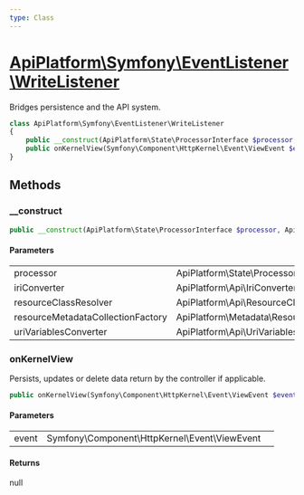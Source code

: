```yaml
---
type: Class
---
```


# [ApiPlatform\Symfony\EventListener\WriteListener](/docs/reference/Symfony/EventListener/WriteListener)

Bridges persistence and the API system.


```php
class ApiPlatform\Symfony\EventListener\WriteListener
{
    public __construct(ApiPlatform\State\ProcessorInterface $processor, ApiPlatform\Api\IriConverterInterface $iriConverter, ApiPlatform\Api\ResourceClassResolverInterface $resourceClassResolver, null|ApiPlatform\Metadata\Resource\Factory\ResourceMetadataCollectionFactoryInterface $resourceMetadataCollectionFactory, null|ApiPlatform\Api\UriVariablesConverterInterface $uriVariablesConverter)
    public onKernelView(Symfony\Component\HttpKernel\Event\ViewEvent $event): null
}
```
## Methods

### __construct



```php
public __construct(ApiPlatform\State\ProcessorInterface $processor, ApiPlatform\Api\IriConverterInterface $iriConverter, ApiPlatform\Api\ResourceClassResolverInterface $resourceClassResolver, null|ApiPlatform\Metadata\Resource\Factory\ResourceMetadataCollectionFactoryInterface $resourceMetadataCollectionFactory, null|ApiPlatform\Api\UriVariablesConverterInterface $uriVariablesConverter)
```

#### Parameters

<table><tbody>
<tr><td>processor</td><td>ApiPlatform\State\ProcessorInterface</td><td></td></tr><tr><td>iriConverter</td><td>ApiPlatform\Api\IriConverterInterface</td><td></td></tr><tr><td>resourceClassResolver</td><td>ApiPlatform\Api\ResourceClassResolverInterface</td><td></td></tr><tr><td>resourceMetadataCollectionFactory</td><td>ApiPlatform\Metadata\Resource\Factory\ResourceMetadataCollectionFactoryInterface</td><td></td></tr><tr><td>uriVariablesConverter</td><td>ApiPlatform\Api\UriVariablesConverterInterface</td><td></td></tr>
</tbody>
</table>

### onKernelView

Persists, updates or delete data return by the controller if applicable.

```php
public onKernelView(Symfony\Component\HttpKernel\Event\ViewEvent $event): null
```

#### Parameters

<table><tbody>
<tr><td>event</td><td>Symfony\Component\HttpKernel\Event\ViewEvent</td><td></td></tr>
</tbody>
</table>

#### Returns

null
